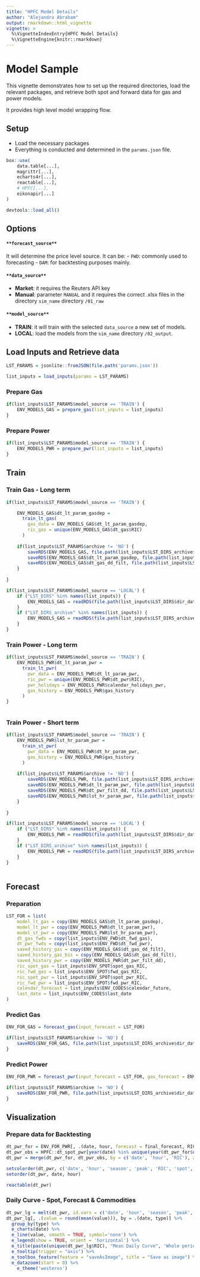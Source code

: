 ```yaml
---
title: "HPFC Model Details"
author: "Alejandro Abraham"
output: rmarkdown::html_vignette
vignette: >
  %\VignetteIndexEntry{HPFC Model Details}
  %\VignetteEngine{knitr::rmarkdown}
---
```


# Model Sample

This vignette demonstrates how to set up the required directories, load the relevant packages, and retrieve both spot and forward data for gas and power models.

It provides high level model wrapping flow.

## Setup

- Load the necessary packages
- Everything is conducted and determined in the `params.json` file. 

```r
box::use(
    data.table[...],
    magrittr[...],
    echarts4r[...],
    reactable[...],
    # HPFC[...],
    eikonapir[...]
)

devtools::load_all()

```

## Options

#### `**forecast_source**`
It will determine the price level source. It can be:
- `FWD`: commonly used to forecasting
- `DAM`: for backtesting purposes mainly.

#### `**data_source**`
- **Market**: it requires the Reuters API key
- **Manual**: parameter `MANUAL` and it requires the correct .xlsx files in the directory `sim_name` directory `/01_raw`

#### `**model_source**`
- **TRAIN**: it will train with the selected `data_source` a new set of models. 
- **LOCAL**: load the models from the `sim_name` directory `/02_output`.

## Load Inputs and Retrieve data

```r

LST_PARAMS = jsonlite::fromJSON(file.path('params.json'))

list_inputs = load_inputs(params = LST_PARAMS)
```


### Prepare Gas

```r
if(list_inputs$LST_PARAMS$model_source == 'TRAIN') {
    ENV_MODELS_GAS = prepare_gas(list_inputs = list_inputs)
}
```

### Prepare Power

```r
if(list_inputs$LST_PARAMS$model_source == 'TRAIN') {
    ENV_MODELS_PWR = prepare_pwr(list_inputs = list_inputs)
}
```

## Train

### Train Gas - Long term

```r
if(list_inputs$LST_PARAMS$model_source == 'TRAIN') {

    ENV_MODELS_GAS$dt_lt_param_gasdep = 
      train_lt_gas(
        gas_data = ENV_MODELS_GAS$dt_lt_param_gasdep,
        ric_gas = unique(ENV_MODELS_GAS$dt_gas$RIC)
      )
    
    if(list_inputs$LST_PARAMS$archive != 'NO') {
        saveRDS(ENV_MODELS_GAS, file.path(list_inputs$LST_DIRS_archive$dir_data_output, 'ENV_MODELS_GAS.rds'))
        saveRDS(ENV_MODELS_GAS$dt_lt_param_gasdep, file.path(list_inputs$LST_DIRS_archive$dir_data_output, 'lt_gas_model.rds'))
        saveRDS(ENV_MODELS_GAS$dt_gas_dd_filt, file.path(list_inputs$LST_DIRS_archive$dir_data_output, 'saved_history_gas.rds'))
    }
    
}

if(list_inputs$LST_PARAMS$model_source == 'LOCAL') {
    if ("LST_DIRS" %in% names(list_inputs)) {
        ENV_MODELS_GAS = readRDS(file.path(list_inputs$LST_DIRS$dir_data_output, 'ENV_MODELS_GAS.rds'))
    }
    if ("LST_DIRS_archive" %in% names(list_inputs)) {
        ENV_MODELS_GAS = readRDS(file.path(list_inputs$LST_DIRS_archive$dir_data_output, 'ENV_MODELS_GAS.rds'))
    }    
}

```

### Train Power - Long term

```r
if(list_inputs$LST_PARAMS$model_source == 'TRAIN') {
    ENV_MODELS_PWR$dt_lt_param_pwr = 
      train_lt_pwr(
        pwr_data = ENV_MODELS_PWR$dt_lt_param_pwr,
        ric_pwr = unique(ENV_MODELS_PWR$dt_pwr$RIC),
        pwr_holidays = ENV_MODELS_PWR$calendar_holidays_pwr,
        gas_history = ENV_MODELS_PWR$gas_history
      )
}
    
```

### Train Power - Short term

```r
if(list_inputs$LST_PARAMS$model_source == 'TRAIN') {
    ENV_MODELS_PWR$lst_hr_param_pwr = 
      train_st_pwr(
        pwr_data = ENV_MODELS_PWR$dt_hr_param_pwr,
        gas_history = ENV_MODELS_PWR$gas_history
      )
    
    if(list_inputs$LST_PARAMS$archive != 'NO') {
        saveRDS(ENV_MODELS_PWR, file.path(list_inputs$LST_DIRS_archive$dir_data_output, 'ENV_MODELS_PWR.rds'))
        saveRDS(ENV_MODELS_PWR$dt_lt_param_pwr, file.path(list_inputs$LST_DIRS_archive$dir_data_output, 'lt_pwr_model.rds'))
        saveRDS(ENV_MODELS_PWR$dt_pwr_filt_dd, file.path(list_inputs$LST_DIRS_archive$dir_data_output, 'saved_history_gas.rds'))
        saveRDS(ENV_MODELS_PWR$lst_hr_param_pwr, file.path(list_inputs$LST_DIRS_archive$dir_data_output, 'st_pwr_model.rds'))
    }
    
}

if(list_inputs$LST_PARAMS$model_source == 'LOCAL') {
    if ("LST_DIRS" %in% names(list_inputs)) {
        ENV_MODELS_PWR = readRDS(file.path(list_inputs$LST_DIRS$dir_data_output, 'ENV_MODELS_PWR.rds'))
    }
    if ("LST_DIRS_archive" %in% names(list_inputs)) {
        ENV_MODELS_PWR = readRDS(file.path(list_inputs$LST_DIRS_archive$dir_data_output, 'ENV_MODELS_PWR.rds'))
    }    
}
    
```


## Forecast 

### Preparation
```r
LST_FOR = list(
    model_lt_gas = copy(ENV_MODELS_GAS$dt_lt_param_gasdep),
    model_lt_pwr = copy(ENV_MODELS_PWR$dt_lt_param_pwr),
    model_st_pwr = copy(ENV_MODELS_PWR$lst_hr_param_pwr),
    dt_gas_fwds = copy(list_inputs$ENV_FWD$dt_fwd_gas),
    dt_pwr_fwds = copy(list_inputs$ENV_FWD$dt_fwd_pwr),
    saved_history_gas = copy(ENV_MODELS_GAS$dt_gas_dd_filt),
    saved_history_gas_bis = copy(ENV_MODELS_GAS$dt_gas_dd_filt),
    saved_history_pwr = copy(ENV_MODELS_PWR$dt_pwr_filt_dd),
    ric_spot_gas = list_inputs$ENV_SPOT$spot_gas_RIC,
    ric_fwd_gas = list_inputs$ENV_SPOT$fwd_gas_RIC,
    ric_spot_pwr = list_inputs$ENV_SPOT$spot_pwr_RIC,
    ric_fwd_pwr = list_inputs$ENV_SPOT$fwd_pwr_RIC,
    calendar_forecast = list_inputs$ENV_CODES$calendar_future,
    last_date = list_inputs$ENV_CODES$last_date
) 

```

### Predict Gas 

```r
ENV_FOR_GAS = forecast_gas(input_forecast = LST_FOR)

if(list_inputs$LST_PARAMS$archive != 'NO') {
    saveRDS(ENV_FOR_GAS, file.path(list_inputs$LST_DIRS_archive$dir_data_output, 'forecast_gas.rds'))
}
```

### Predict Power 

```r
ENV_FOR_PWR = forecast_pwr(input_forecast = LST_FOR, gas_forecast = ENV_FOR_GAS)

if(list_inputs$LST_PARAMS$archive != 'NO') {
    saveRDS(ENV_FOR_PWR, file.path(list_inputs$LST_DIRS_archive$dir_data_output, 'forecast_pwr.rds'))
}
```

## Visualization 

### Prepare data for Backtesting

```r
dt_pwr_for = ENV_FOR_PWR[, .(date, hour, forecast = final_forecast, RIC, season, peak, value_gas, value_bl = spot_forward_month_BL)]
dt_pwr_obs = HPFC::dt_spot_pwr[year(date) %in% unique(year(dt_pwr_for$date)) & RIC == unique(LST_FOR$ric_spot_pwr)][, .(date, hour, spot = value, RIC)]
dt_pwr = merge(dt_pwr_for, dt_pwr_obs, by = c('date', 'hour', 'RIC'), all = TRUE)

setcolorder(dt_pwr, c('date', 'hour', 'season', 'peak', 'RIC', 'spot', 'forecast', 'value_bl', 'value_gas'))
setorder(dt_pwr, date, hour)

```

```r
reactable(dt_pwr)
```

### Daily Curve - Spot, Forecast & Commodities

```r
dt_pwr_lg = melt(dt_pwr, id.vars = c('date', 'hour', 'season', 'peak', 'RIC'), variable.name = 'type', value.name = 'value')
dt_pwr_lg[, .(value = round(mean(value))), by = .(date, type)] %>% 
  group_by(type) %>% 
  e_charts(date) %>% 
  e_line(value, smooth = TRUE, symbol='none') %>% 
  e_legend(show = TRUE, orient = 'horizontal') %>% 
  e_title(paste(unique(dt_pwr_lg$RIC), "Mean Daily Curve", 'Whole period ')) %>% 
  e_tooltip(trigger = "axis") %>% 
  e_toolbox_feature(feature = "saveAsImage", title = "Save as image") %>% 
  e_datazoom(start = 0) %>% 
    e_theme('westeros')

```


```r

```

